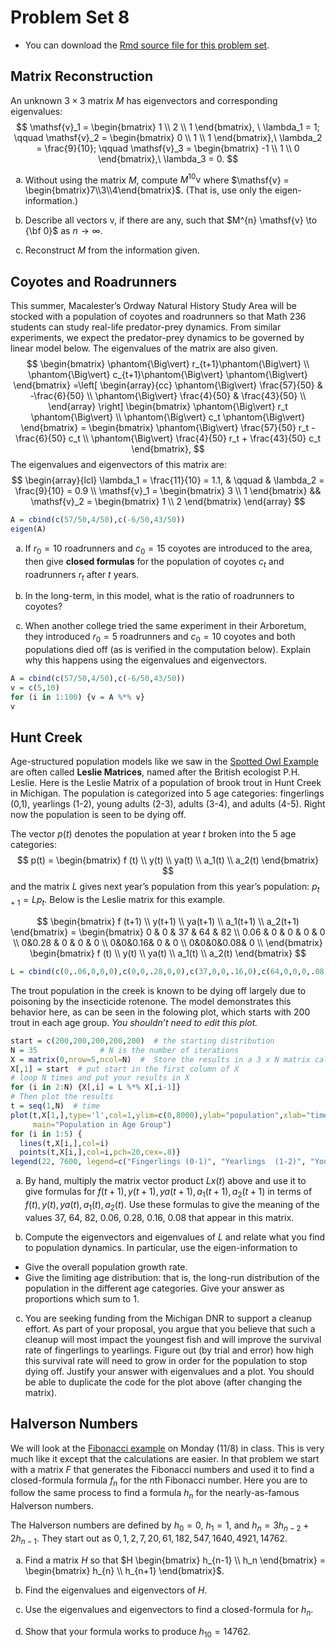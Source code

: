 
# Problem Set 8

* You can download the [Rmd source file  for this problem set](https://github.com/Tom-Halverson/math236_f21/blob/main/PS8-problem-set-8.Rmd).



## Matrix Reconstruction

An unknown $3 \times 3$ matrix $M$ has eigenvectors and corresponding eigenvalues:
$$
\mathsf{v}_1 = \begin{bmatrix} 1 \\ 2 \\ 1 \end{bmatrix}, \  \lambda_1 = 1;
\qquad
\mathsf{v}_2 = \begin{bmatrix} 0 \\ 1 \\ 1 \end{bmatrix},\  \lambda_2 = \frac{9}{10};
\qquad
\mathsf{v}_3 = \begin{bmatrix} -1 \\ 1 \\ 0 \end{bmatrix},\  \lambda_3 = 0.
$$

a. Without using the matrix $M$, compute $M^{10} \mathsf{v}$ where $\mathsf{v} = \begin{bmatrix}7\\3\\4\end{bmatrix}$. (That is, use only the eigen-information.)

a. Describe all vectors $\mathsf{v}$, if there are any, such that $M^{n} \mathsf{v}  \to {\bf 0}$ as $n \to \infty$.

a. Reconstruct $M$ from the information given.

## Coyotes and Roadrunners

This summer, Macalester's Ordway Natural History Study Area will  be stocked with a population of coyotes and roadrunners so that Math 236 students can study real-life predator-prey dynamics. From similar experiments, we expect the predator-prey dynamics to be governed by linear model below. The eigenvalues of the matrix are also given.
$$
\begin{bmatrix} \phantom{\Big\vert} r_{t+1}\phantom{\Big\vert}  \\ \phantom{\Big\vert} c_{t+1}\phantom{\Big\vert}  \phantom{\Big\vert} \end{bmatrix}
=\left[
\begin{array}{cc}
\phantom{\Big\vert} \frac{57}{50} & -\frac{6}{50} \\
\phantom{\Big\vert} \frac{4}{50} & \frac{43}{50} \\
\end{array}
\right] \begin{bmatrix} \phantom{\Big\vert} r_t \phantom{\Big\vert}  \\ \phantom{\Big\vert} c_t \phantom{\Big\vert} \end{bmatrix}
=
 \begin{bmatrix} \phantom{\Big\vert} 
\frac{57}{50} r_t -  \frac{6}{50}  c_t \\ \phantom{\Big\vert} \frac{4}{50} r_t +  \frac{43}{50} c_t \end{bmatrix},
$$
The eigenvalues and eigenvectors of this matrix are:
$$
\begin{array}{lcl}
\lambda_1 =  \frac{11}{10} =  1.1, & \qquad & \lambda_2 =  \frac{9}{10} = 0.9 \\
\mathsf{v}_1 = \begin{bmatrix} 3 \\ 1 \end{bmatrix} &&
\mathsf{v}_2 = \begin{bmatrix} 1 \\ 2 \end{bmatrix}
\end{array}
$$

```r
A = cbind(c(57/50,4/50),c(-6/50,43/50))
eigen(A)
```


a. If $r_0 =  10$ roadrunners and $c_0 = 15$ coyotes are introduced to the area, then give **closed formulas** for the population of coyotes $c_t$ and roadrunners $r_t$ after $t$ years.

a.  In the long-term, in this model, what is the ratio of roadrunners to coyotes?

a. When another college tried the same experiment in their Arboretum, they introduced $r_0 =  5$ roadrunners and $c_0 = 10$ coyotes and both populations died off (as is verified in the computation below). Explain why this happens using the eigenvalues and eigenvectors.


```r
A = cbind(c(57/50,4/50),c(-6/50,43/50))
v = c(5,10)
for (i in 1:100) {v = A %*% v}
v
```



## Hunt Creek

Age-structured population models like we saw in the [Spotted Owl Example](https://tom-halverson.github.io/math236_s21/eigenvectors.html#northern-spotted-owl) are often called **Leslie Matrices**, named after the British ecologist P.H. Leslie. Here is the Leslie Matrix of a population of brook trout in Hunt Creek in Michigan. The population is categorized into 5 age categories: fingerlings (0,1), yearlings (1-2), young adults (2-3), adults (3-4), and adults (4-5). Right now the population is seen to be dying off. 

The vector $p(t)$ denotes the population at year $t$ broken into the 5 age categories: 
$$
p(t) = \begin{bmatrix} f (t) \\ y(t) \\ ya(t) \\ a_1(t) \\ a_2(t) \end{bmatrix}
$$ 
and the matrix $L$ gives next year's population from this year's population:  $p_{t+1} = L p_t$.  Below is the Leslie matrix for this example.

$$
\begin{bmatrix}
f (t+1) \\
y(t+1) \\
ya(t+1) \\
a_1(t+1) \\
a_2(t+1)
\end{bmatrix}
= \begin{bmatrix}
0 & 0 & 37 & 64 & 82 \\
0.06 & 0 & 0 & 0 & 0 \\
0&0.28 & 0 & 0 & 0  \\
0&0&0.16& 0 & 0   \\
0&0&0&0.08& 0    \\
\end{bmatrix}
\begin{bmatrix}
f (t) \\
y(t) \\
ya(t) \\
a_1(t) \\
a_2(t)
\end{bmatrix}
$$

```r
L = cbind(c(0,.06,0,0,0),c(0,0,.28,0,0),c(37,0,0,.16,0),c(64,0,0,0,.08),c(82,0,0,0,0.00))
```

The trout population in the creek is known to be dying off largely due to poisoning by the insecticide rotenone. The model demonstrates this behavior here, as can be seen in the folowing plot, which starts with 200 trout in each age group. *You shouldn't need to edit this plot.*

```r
start = c(200,200,200,200,200)  # the starting distribution
N = 35              # N is the number of iterations
X = matrix(0,nrow=5,ncol=N)  #  Store the results in a 3 x N matrix called X
X[,1] = start  # put start in the first column of X
# loop N times and put your results in X
for (i in 2:N) {X[,i] = L %*% X[,i-1]}
# Then plot the results
t = seq(1,N)  # time
plot(t,X[1,],type='l',col=1,ylim=c(0,8000),ylab="population",xlab="time (year)",
     main="Population in Age Group")
for (i in 1:5) {
  lines(t,X[i,],col=i)
  points(t,X[i,],col=i,pch=20,cex=.8)}
legend(22, 7600, legend=c("Fingerlings (0-1)", "Yearlings  (1-2)", "Young Adults (2-3)","Adults (3-4)","Adults (4-5)"), col=1:5, lty=1)
```

a. By hand, multiply the matrix vector product $L x(t)$ above and use it to give  formulas for $f(t+1), y(t+1), ya(t+1), a_1(t+1), a_2(t+1)$ in terms of $f(t), y(t), ya(t), a_1(t), a_2(t)$. Use these formulas to give the meaning of the values 37, 64, 82, 0.06, 0.28, 0.16, 0.08 that appear in this matrix.

b. Compute the eigenvectors and eigenvalues of $L$ and relate what you find to population dynamics. In particular, use the eigen-information to

* Give the overall population growth rate.
* Give the limiting age distribution: that is, the long-run distribution of the population in the different age categories. Give your answer as proportions which sum to 1.

c. You are seeking funding from the Michigan DNR to support a cleanup effort. As part of your proposal, you argue that you believe that such a cleanup will most impact the youngest fish and will improve the survival rate of fingerlings to yearlings. Figure out (by trial and error) how high this survival rate will need to grow in order for the population to stop dying off. Justify your answer with eigenvalues and a plot. You should be able to duplicate the code for the plot above (after changing the matrix).


## Halverson Numbers

We will look at the [Fibonacci example](https://tom-halverson.github.io/math236_f21/eigenvectors.html#fibonacci-numbers) on Monday (11/8) in class. This is very much like it except that the calculations are easier. In that problem we start with a matrix $F$ that generates the Fibonacci numbers and used it to find a closed-formula formula $f_n$ for the $n$th Fibonacci number. Here you are to follow the same process to find a formula $h_n$ for the nearly-as-famous Halverson numbers. 

The Halverson numbers are defined by $h_0 = 0$, $h_1 = 1$, and $h_n = 3 h_{n-2} +  2 h_{n-1}$.  They start out as $0,1,2,7,20,61,182,547,1640,4921,14762$. 

a. Find a matrix $H$ so that $H \begin{bmatrix} h_{n-1} \\ h_n \end{bmatrix} = \begin{bmatrix} h_{n} \\ h_{n+1} \end{bmatrix}$.

b. Find the eigenvalues and eigenvectors of $H$.

c. Use the eigenvalues and eigenvectors to find a closed-formula for $h_n$.

d. Show that your formula works to produce $h_{10} = 14762.$
